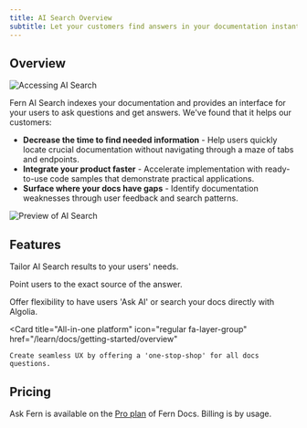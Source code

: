 ```yaml
---
title: AI Search Overview
subtitle: Let your customers find answers in your documentation instantly. 
---
```


## Overview

<Frame caption="AI Search is accessed via the search bar, alongside keyword search.">
<img src="../assets/search-modal.png" alt="Accessing AI Search" />
</Frame>

Fern AI Search indexes your documentation and provides an interface for your users to ask questions and get answers. We've found that it helps our customers:

- **Decrease the time to find needed information** - Help users quickly locate crucial documentation without navigating through a maze of tabs and endpoints.
- **Integrate your product faster** - Accelerate implementation with ready-to-use code samples that demonstrate practical applications.
- **Surface where your docs have gaps** - Identify documentation weaknesses through user feedback and search patterns.

<Frame>
<img src="../assets/ask-ai-modal.png" alt="Preview of AI Search" />
</Frame>

## Features 

<CardGroup cols={2}>
  <Card 
    title="Custom prompting"
    icon="regular book-open"
    href="/learn/ai-search/custom-prompting"
  >
    Tailor AI Search results to your users' needs. 
  </Card>

  <Card 
    title="Citations" 
    icon="regular quote-right"
    href="/learn/ai-search/citations" 
    >
    Point users to the exact source of the answer. 
  </Card>

  <Card 
    title="Integration with Algolia" 
    icon="regular plug"
    href="/learn/docs/building-and-customizing-your-docs/search" 
    >
    Offer flexibility to have users 'Ask AI' or search your docs directly with Algolia. 
  </Card>

  <Card 
    title="All-in-one platform" 
    icon="regular fa-layer-group"
    href="/learn/docs/getting-started/overview"
  >
    Create seamless UX by offering a 'one-stop-shop' for all docs questions. 
  </Card>

</CardGroup>

## Pricing

Ask Fern is available on the [Pro plan](https://buildwithfern.com/pricing#Docs) of Fern Docs. Billing is by usage.